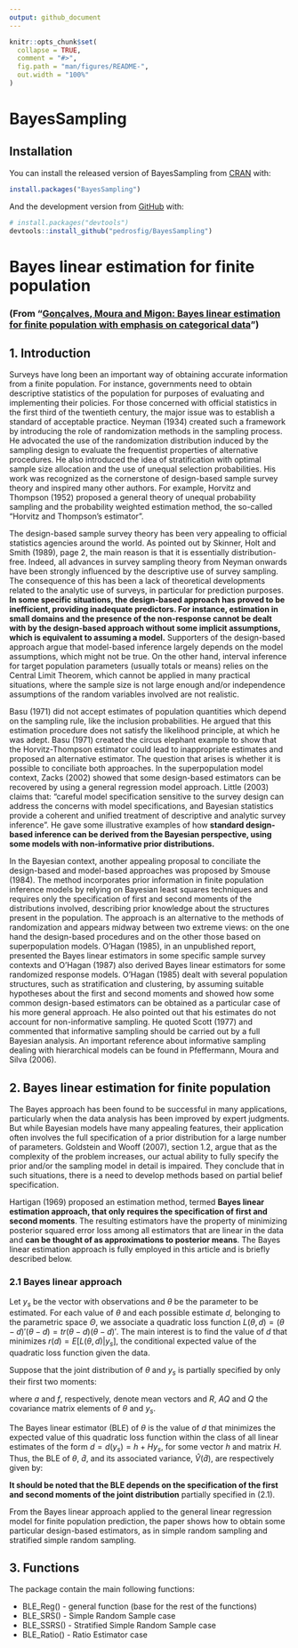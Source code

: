 ```yaml
---
output: github_document
---
```


<!-- README.md is generated from README.Rmd. Please edit that file -->

```r
knitr::opts_chunk$set(
  collapse = TRUE,
  comment = "#>",
  fig.path = "man/figures/README-",
  out.width = "100%"
)
```

# BayesSampling

<!-- badges: start -->
<!-- badges: end -->


## Installation

You can install the released version of BayesSampling from [CRAN](https://CRAN.R-project.org) with:

``` r
install.packages("BayesSampling")
```

And the development version from [GitHub](https://github.com/) with:

``` r
# install.packages("devtools")
devtools::install_github("pedrosfig/BayesSampling")
```


# Bayes linear estimation for finite population

### (From "[Gonçalves, Moura and Migon: Bayes linear estimation for finite population with emphasis on categorical data](https://www150.statcan.gc.ca/n1/en/catalogue/12-001-X201400111886)") 


## 1. Introduction

  Surveys have long been an important way of obtaining accurate information from a finite population. For instance, governments need to obtain descriptive statistics of the population for purposes of evaluating and implementing their policies. For those concerned with official statistics in the first third of the twentieth century, the major issue was to establish a standard of acceptable practice. Neyman (1934) created such a framework by introducing the role of randomization methods in the sampling process. He advocated the use of the randomization distribution induced by the sampling design to evaluate the frequentist properties of alternative procedures. He also introduced the idea of stratification with optimal sample size allocation and the use of unequal selection probabilities. His work was recognized as the cornerstone of design-based sample survey theory and inspired many other authors. For example, Horvitz and Thompson (1952) proposed a general theory of unequal probability sampling and the probability weighted estimation method, the so-called “Horvitz and Thompson’s estimator”.\
  
  
  The design-based sample survey theory has been very appealing to official statistics agencies around the world. As pointed out by Skinner, Holt and Smith (1989), page 2, the main reason is that it is essentially distribution-free. Indeed, all advances in survey sampling theory from Neyman onwards have been strongly influenced by the descriptive use of survey sampling. The consequence of this has been a lack of theoretical developments related to the analytic use of surveys, in particular for prediction purposes. __In some specific situations, the design-based approach has proved to be inefficient, providing inadequate predictors. For instance, estimation in small domains and the presence of the non-response cannot be dealt with by the design-based approach without some implicit assumptions, which is equivalent to assuming a model.__ Supporters of the design-based approach argue that model-based inference largely depends on the model assumptions, which might not be true. On the other hand, interval inference for target population parameters (usually totals or means) relies on the Central Limit Theorem, which cannot be applied in many practical situations, where the sample size is not large enough and/or independence assumptions of the random variables involved are not realistic.\  
  
  
  Basu (1971) did not accept estimates of population quantities which depend on the sampling rule, like the inclusion probabilities. He argued that this estimation procedure does not satisfy the likelihood principle, at which he was adept. Basu (1971) created the circus elephant example to show that the Horvitz-Thompson estimator could lead to inappropriate estimates and proposed an alternative estimator. The question that arises is whether it is possible to conciliate both approaches. In the superpopulation model context, Zacks (2002) showed that some design-based estimators can be recovered by using a general regression model approach. Little (2003) claims that: “careful model specification sensitive to the survey design can address the concerns with model specifications, and Bayesian statistics provide a coherent and unified treatment of descriptive and analytic survey inference”. He gave some illustrative examples of how __standard design-based inference can be derived from the Bayesian perspective, using some models with non-informative prior distributions.__\  

 
  In the Bayesian context, another appealing proposal to conciliate the design-based and model-based approaches was proposed by Smouse (1984). The method incorporates prior information in finite population inference models by relying on Bayesian least squares techniques and requires only the specification of first and second moments of the distributions involved, describing prior knowledge about the structures present in the population. The approach is an alternative to the methods of randomization and appears midway between two extreme views: on the one hand the design-based procedures and on the other those based on superpopulation models. O’Hagan (1985), in an unpublished report, presented the Bayes linear estimators in some specific sample survey contexts and O’Hagan (1987) also derived Bayes linear estimators for some randomized response models. O’Hagan (1985) dealt with several population structures, such as stratification and clustering, by assuming suitable hypotheses about the first and second moments and showed how some common design-based estimators can be obtained as a particular case of his more general approach. He also pointed out that his estimates do not account for non-informative sampling. He quoted Scott (1977) and commented that informative sampling should be carried out by a full Bayesian analysis. An important reference about informative sampling dealing with hierarchical models can be found in Pfeffermann, Moura and Silva (2006).\



## 2. Bayes linear estimation for finite population 


  The Bayes approach has been found to be successful in many applications, particularly when the data analysis has been improved by expert judgments. But while Bayesian models have many appealing features, their application often involves the full specification of a prior distribution for a large number of parameters. Goldstein and Wooff (2007), section 1.2, argue that as the complexity of the problem increases, our actual ability to fully specify the prior and/or the sampling model in detail is impaired. They conclude that in such situations, there is a need to develop methods based on partial belief specification.\
  
  
  Hartigan (1969) proposed an estimation method, termed __Bayes linear estimation approach, that only requires the specification of first and second moments__. The resulting estimators have the property of minimizing posterior squared error loss among all estimators that are linear in the data and __can be thought of as approximations to posterior means__. The Bayes linear estimation approach is fully employed in this article and is briefly described below.\
  
  
### 2.1 Bayes linear approach

  Let $y_s$ be the vector with observations and $\theta$ be the parameter to be estimated. For each value of $\theta$ and each possible estimate $d$, belonging to the parametric space $\Theta$, we associate a quadratic loss function $L(\theta, d) = (\theta - d)' (\theta - d) = tr (\theta - d) (\theta - d)'$. The main interest is to find the value of $d$ that minimizes $r(d) = E [L (\theta, d) | y_s]$, the conditional expected value of the quadratic loss function given the data.\
  
  Suppose that the joint distribution of $\theta$ and $y_s$ is partially specified by only their first two moments:
  
\begin{equation}
\tag{2.1}

\begin{pmatrix}
	\theta\\
	y_s
	\end{pmatrix} \hspace{0.1cm} \sim \hspace{0.1cm} \begin{bmatrix}
	\begin{pmatrix}
	a\\
	\text{f}
	\end{pmatrix},\begin{pmatrix}
	R & AQ\\
	QA^{'} & Q
	\end{pmatrix}
	\end{bmatrix}  

\end{equation}


where $a$ and $f$, respectively, denote mean vectors and $R$, $AQ$ and $Q$ the covariance matrix elements of $\theta$ and $y_s$.\

  The Bayes linear estimator (BLE) of $\theta$ is the value of $d$ that minimizes the expected value of this quadratic loss function within the class of all linear estimates of the form $d = d(y_s) = h + H y_s$, for some vector $h$ and matrix $H$. Thus, the BLE of $\theta$, $\hat{d}$, and its associated variance, $\hat{V} (\hat{d})$, are respectively given by:
  
\begin{equation}
\tag{2.2}

\hat{d} = a + A(y_s - \text{f})
\hspace{0.7cm} \text{and} \hspace{0.7cm}
\hat{V}(\hat{d}) = R - AQA^{'}

\end{equation}


  __It should be noted that the BLE depends on the specification of the first and second moments of the joint distribution__ partially specified in (2.1).
  
  From the Bayes linear approach applied to the general linear regression model for finite population prediction, the paper shows how to obtain some particular design-based estimators, as in simple random sampling and stratified simple random sampling.


## 3. Functions
  
The package contain the main following functions:  
  
* BLE_Reg() - general function (base for the rest of the functions)
* BLE_SRS() - Simple Random Sample case
* BLE_SSRS() - Stratified Simple Random Sample case
* BLE_Ratio() - Ratio Estimator case


